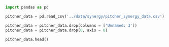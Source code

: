 ```python
import pandas as pd
```

```python
pitcher_data = pd.read_csv('../data/synergy/pitcher_synergy_data.csv')
```

```python
pitcher_data = pitcher_data.drop(columns = ['Unnamed: 3'])
pitcher_data = pitcher_data.drop(0, axis = 0)

pitcher_data.head()
```